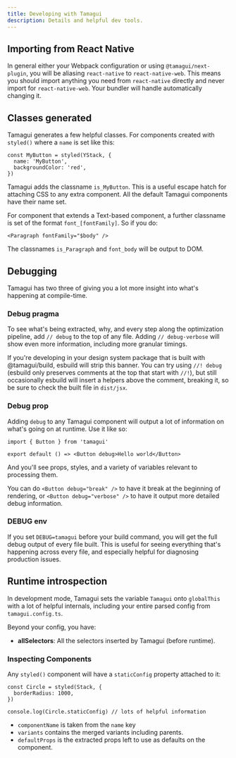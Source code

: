 ```yaml
---
title: Developing with Tamagui
description: Details and helpful dev tools.
---
```


## Importing from React Native

In general either your Webpack configuration or using `@tamagui/next-plugin`, you will be aliasing `react-native` to `react-native-web`. This means you should import anything you need from `react-native` directly and never import for `react-native-web`. Your bundler will handle automatically changing it.

## Classes generated

Tamagui generates a few helpful classes. For components created with `styled()` where a `name` is set like this:

```tsx
const MyButton = styled(YStack, {
  name: 'MyButton',
  backgroundColor: 'red',
})
```

Tamagui adds the classname `is_MyButton`. This is a useful escape hatch for attaching CSS to any extra component. All the default Tamagui components have their name set.

For component that extends a Text-based component, a further classname is set of the format `font_[fontFamily]`. So if you do:

```tsx
<Paragraph fontFamily="$body" />
```

The classnames `is_Paragraph` and `font_body` will be output to DOM.

## Debugging

Tamagui has two three of giving you a lot more insight into what's happening at compile-time.

### Debug pragma

To see what's being extracted, why, and every step along the optimization pipeline, add `// debug` to the top of any file. Adding `// debug-verbose` will show even more information, including more granular timings.

If you're developing in your design system package that is built with @tamagui/build, esbuild will strip this banner. You can try using `//! debug` (esbuild only preserves comments at the top that start with `//!`), but still occasionally esbuild will insert a helpers above the comment, breaking it, so be sure to check the built file in `dist/jsx`.

### Debug prop

Adding `debug` to any Tamagui component will output a lot of information on what's going on at runtime. Use it like so:

```tsx
import { Button } from 'tamagui'

export default () => <Button debug>Hello world</Button>
```

And you'll see props, styles, and a variety of variables relevant to processing them.

You can do `<Button debug="break" />` to have it break at the beginning of rendering, or `<Button debug="verbose" />` to have it output more detailed debug information.

### DEBUG env

If you set `DEBUG=tamagui` before your build command, you will get the full debug output of every file built. This is useful for seeing everything that's happening across every file, and especially helpful for diagnosing production issues.

## Runtime introspection

In development mode, Tamagui sets the variable `Tamagui` onto `globalThis` with a lot of helpful internals, including your entire parsed config from `tamagui.config.ts`.

Beyond your config, you have:

- **allSelectors**: All the selectors inserted by Tamagui (before runtime).

### Inspecting Components

Any `styled()` component will have a `staticConfig` property attached to it:

```tsx
const Circle = styled(Stack, {
  borderRadius: 1000,
})

console.log(Circle.staticConfig) // lots of helpful information
```

- `componentName` is taken from the `name` key
- `variants` contains the merged variants including parents.
- `defaultProps` is the extracted props left to use as defaults on the component.
